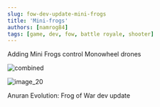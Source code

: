 ---
slug: fow-dev-update-mini-frogs
title: 'Mini-frogs'
authors: [namrog84]
tags: [game, dev, fow, battle royale, shooter]
---



Adding Mini Frogs control Monowheel drones

![combined](img/combined.png)

![image_20](img/5f5b4957a3326a2bb3f7250f8804fb67e6de0526de106a9d57e38d87a02dd5d4.png)


Anuran Evolution: Frog of War dev update

